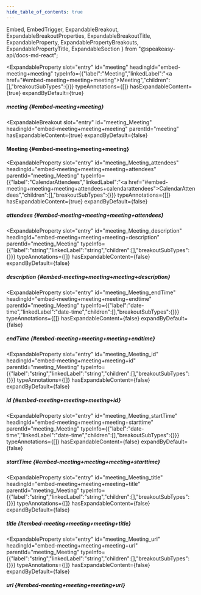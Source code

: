 ```yaml
---
hide_table_of_contents: true
---
```

  Embed,
  EmbedTrigger,
  ExpandableBreakout,
  ExpandableBreakoutProperties,
  ExpandableBreakoutTitle,
  ExpandableProperty,
  ExpandablePropertyBreakouts,
  ExpandablePropertyTitle,
  ExpandableSection
} from "@speakeasy-api/docs-md-react";

<ExpandableSection>

<ExpandableProperty
  slot="entry"
  id="meeting"
  headingId="embed-meeting+meeting"
  typeInfo={{"label":"Meeting","linkedLabel":"<a href=\"#embed-meeting+meeting+meeting\">Meeting</a>","children":[],"breakoutSubTypes":{}}}
  typeAnnotations={[]}
  hasExpandableContent={true}
  expandByDefault={true}
>

<ExpandablePropertyTitle slot="title">

##### meeting \{#embed-meeting+meeting\}

</ExpandablePropertyTitle>

<ExpandablePropertyBreakouts slot="breakouts">

<ExpandableBreakout
  slot="entry"
  id="meeting_Meeting"
  headingId="embed-meeting+meeting+meeting"
  parentId="meeting"
  hasExpandableContent={true}
  expandByDefault={false}
>

<ExpandableBreakoutTitle slot="title">

#### Meeting \{#embed-meeting+meeting+meeting\}

</ExpandableBreakoutTitle>

<ExpandableBreakoutProperties slot="properties">

<ExpandableProperty
  slot="entry"
  id="meeting_Meeting_attendees"
  headingId="embed-meeting+meeting+meeting+attendees"
  parentId="meeting_Meeting"
  typeInfo={{"label":"CalendarAttendees","linkedLabel":"<a href=\"#embed-meeting+meeting+meeting+attendees+calendarattendees\">CalendarAttendees</a>","children":[],"breakoutSubTypes":{}}}
  typeAnnotations={[]}
  hasExpandableContent={true}
  expandByDefault={false}
>

<ExpandablePropertyTitle slot="title">

##### attendees \{#embed-meeting+meeting+meeting+attendees\}

</ExpandablePropertyTitle>

<ExpandablePropertyBreakouts slot="breakouts">

<Embed slot="embed">

<EmbedTrigger slot="trigger" embedTitle="attendees" triggerText="View attendees details">

<Embedattendees />

</EmbedTrigger>

</Embed>

</ExpandablePropertyBreakouts>

</ExpandableProperty>

<ExpandableProperty
  slot="entry"
  id="meeting_Meeting_description"
  headingId="embed-meeting+meeting+meeting+description"
  parentId="meeting_Meeting"
  typeInfo={{"label":"string","linkedLabel":"string","children":[],"breakoutSubTypes":{}}}
  typeAnnotations={[]}
  hasExpandableContent={false}
  expandByDefault={false}
>

<ExpandablePropertyTitle slot="title">

##### description \{#embed-meeting+meeting+meeting+description\}

</ExpandablePropertyTitle>

</ExpandableProperty>

<ExpandableProperty
  slot="entry"
  id="meeting_Meeting_endTime"
  headingId="embed-meeting+meeting+meeting+endtime"
  parentId="meeting_Meeting"
  typeInfo={{"label":"date-time","linkedLabel":"date-time","children":[],"breakoutSubTypes":{}}}
  typeAnnotations={[]}
  hasExpandableContent={false}
  expandByDefault={false}
>

<ExpandablePropertyTitle slot="title">

##### endTime \{#embed-meeting+meeting+meeting+endtime\}

</ExpandablePropertyTitle>

</ExpandableProperty>

<ExpandableProperty
  slot="entry"
  id="meeting_Meeting_id"
  headingId="embed-meeting+meeting+meeting+id"
  parentId="meeting_Meeting"
  typeInfo={{"label":"string","linkedLabel":"string","children":[],"breakoutSubTypes":{}}}
  typeAnnotations={[]}
  hasExpandableContent={false}
  expandByDefault={false}
>

<ExpandablePropertyTitle slot="title">

##### id \{#embed-meeting+meeting+meeting+id\}

</ExpandablePropertyTitle>

</ExpandableProperty>

<ExpandableProperty
  slot="entry"
  id="meeting_Meeting_startTime"
  headingId="embed-meeting+meeting+meeting+starttime"
  parentId="meeting_Meeting"
  typeInfo={{"label":"date-time","linkedLabel":"date-time","children":[],"breakoutSubTypes":{}}}
  typeAnnotations={[]}
  hasExpandableContent={false}
  expandByDefault={false}
>

<ExpandablePropertyTitle slot="title">

##### startTime \{#embed-meeting+meeting+meeting+starttime\}

</ExpandablePropertyTitle>

</ExpandableProperty>

<ExpandableProperty
  slot="entry"
  id="meeting_Meeting_title"
  headingId="embed-meeting+meeting+meeting+title"
  parentId="meeting_Meeting"
  typeInfo={{"label":"string","linkedLabel":"string","children":[],"breakoutSubTypes":{}}}
  typeAnnotations={[]}
  hasExpandableContent={false}
  expandByDefault={false}
>

<ExpandablePropertyTitle slot="title">

##### title \{#embed-meeting+meeting+meeting+title\}

</ExpandablePropertyTitle>

</ExpandableProperty>

<ExpandableProperty
  slot="entry"
  id="meeting_Meeting_url"
  headingId="embed-meeting+meeting+meeting+url"
  parentId="meeting_Meeting"
  typeInfo={{"label":"string","linkedLabel":"string","children":[],"breakoutSubTypes":{}}}
  typeAnnotations={[]}
  hasExpandableContent={false}
  expandByDefault={false}
>

<ExpandablePropertyTitle slot="title">

##### url \{#embed-meeting+meeting+meeting+url\}

</ExpandablePropertyTitle>

</ExpandableProperty>

</ExpandableBreakoutProperties>

</ExpandableBreakout>

</ExpandablePropertyBreakouts>

</ExpandableProperty>

</ExpandableSection>